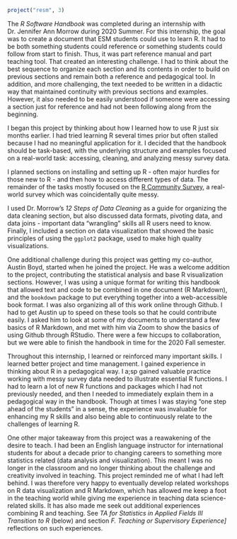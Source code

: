 
```r
project("resm", 3)
```
The *R Software Handbook* was completed during an internship with Dr. Jennifer Ann Morrow during 2020 Summer. For this internship, the goal was to create a document that ESM students could use to learn R. It had to be both something students could reference or something students could follow from start to finish. Thus, it was part reference manual and part teaching tool. That created an interesting challenge. I had to think about the best sequence to organize each section and its contents in order to build on previous sections and remain both a reference and pedagogical tool. In addition, and more challenging, the text needed to be written in a didactic way that maintained continuity with previous sections and examples. However, it also needed to be easily understood if someone were accessing a section just for reference and had not been following along from the beginning.

I began this project by thinking about how I learned how to use R just six months earlier. I had tried learning R several times prior but often stalled because I had no meaningful application for it. I decided that the handbook should be task-based, with the underlying structure and examples focused on a real-world task: accessing, cleaning, and analyzing messy survey data.

I planned sections on installing and setting up R - often major hurdles for those new to R - and then how to access different types of data. The remainder of the tasks mostly focused on the [R Community Survey](https://github.com/rstudio/r-community-survey), a real-world survey which was coincidentally quite messy.

I used Dr. Morrow's *12 Steps of Data Cleaning* as a guide for organizing the data cleaning section, but also discussed data formats, pivoting data, and data joins - important data "wrangling" skills all R users need to know. Finally, I included a section on data visualization that showed the basic principles of using the `ggplot2` package, used to make high quality visualizations.

One additional challenge during this project was getting my co-author, Austin Boyd, started when he joined the project. He was a welcome addition to the project, contributing the statistical analysis and base R visualization sections. However, I was using a unique format for writing this handbook that allowed text and code to be combined in one document (R Markdown), and the `bookdown` package to put everything together into a web-accessible book format. I was also organizing all of this work online through Github. I had to get Austin up to speed on these tools so that he could contribute easily. I asked him to look at some of my documents to understand a few basics of R Markdown, and met with him via Zoom to show the basics of using Github through RStudio. There were a few hiccups to collaboration, but we were able to finish the handbook in time for the 2020 Fall semester.

Throughout this internship, I learned or reinforced many important skills. I learned better project and time management. I gained experience in thinking about R in a pedagogical way. I a;sp gained valuable practice working with messy survey data needed to illustrate essential R functions. I had to learn a lot of new R functions and packages which I had not previously needed, and then I needed to immediately explain them in a pedagogical way in the handbook. Though at times I was staying "one step ahead of the students" in a sense, the experience was invaluable for enhancing my R skills and also being able to continuously relate to the challenges of learning R.

One other major takeaway from this project was a reawakening of the desire to teach. I had been an English language instructor for international students for about a decade prior to changing careers to something more statistics related (data analysis and visualization). This meant I was no longer in the classroom and no longer thinking about the challenge and creativity involved in teaching. This project reminded me of what I had left behind. I was therefore very happy to eventually develop related workshops on R data visualization and R Markdown, which has allowed me keep a foot in the teaching world while giving me experience in teaching data science-related skills. It has also made me seek out additional experiences combining R and teaching. See *TA for Statistics in Applied Fields III Transition to R* (below) and section *F. Teaching or Supervisory Experience]* reflections on such experiences.

